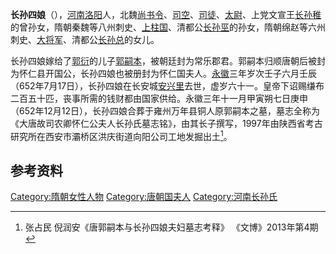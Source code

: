 '''长孙四娘'''（{{bd|592年||652年|7月17日|}}），[[河南郡|河南]][[洛阳县|洛阳]]人，北魏[[尚书令|尚书令]]、[[司空|司空]]、[[司徒|司徒]]、[[太尉|太尉]]、上党文宣王[[长孙稚|长孙稚]]的曾孙女，隋朝秦魏等八州刺史、[[上柱国|上柱国]]、清都公[[长孙巠|长孙巠]]的孙女，隋朝绵赵等六州刺史、[[大将军|大将军]]、清都公[[长孙总|长孙总]]的女儿。

长孙四娘嫁给了[[郭衍|郭衍]]的儿子[[郭嗣本|郭嗣本]]，被朝廷封为常乐郡君。郭嗣本归顺唐朝后被封为怀仁县开国公，长孙四娘也被册封为怀仁国夫人。[[永徽|永徽]]三年岁次壬子六月壬辰（652年7月17日），长孙四娘在长安城[[安兴里|安兴里]]去世，虚岁六十一。皇帝下诏赐缣布二百五十匹，丧事所需的钱财都由国家供给。永徽三年十一月甲寅朔七日庚申（652年12月12日），长孙四娘合葬于雍州万年县铜人原郭嗣本之墓，墓志全称为《大唐故司农卿怀仁公夫人长孙氏墓志铭》，由其长子撰写，1997年由陕西省考古研究所在西安市灞桥区洪庆街道向阳公司工地发掘出土<ref>张占民 倪润安《唐郭嗣本与长孙四娘夫妇墓志考释》 《文博》2013年第4期</ref>。

==参考资料==
{{Reflist|2}}

[[Category:隋朝女性人物|Category:隋朝女性人物]]
[[Category:唐朝国夫人|Category:唐朝国夫人]]
[[Category:河南长孙氏|Category:河南长孙氏]]